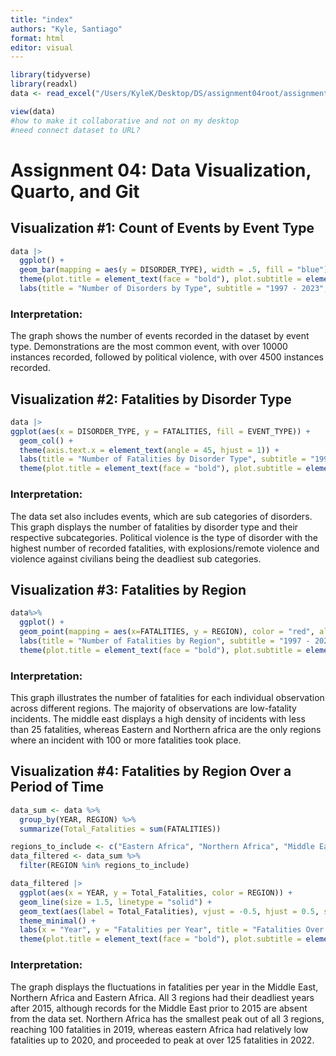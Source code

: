 ```yaml
---
title: "index"
authors: "Kyle, Santiago"
format: html
editor: visual
---
```


```r
library(tidyverse)
library(readxl)
data <- read_excel("/Users/KyleK/Desktop/DS/assignment04root/assignment04/assignment04data.xlsx")

view(data)
#how to make it collaborative and not on my desktop
#need connect dataset to URL? 
```

# Assignment 04: Data Visualization, Quarto, and Git

## Visualization #1: Count of Events by Event Type

```r
data |>
  ggplot() +
  geom_bar(mapping = aes(y = DISORDER_TYPE), width = .5, fill = "blue") +
  theme(plot.title = element_text(face = "bold"), plot.subtitle = element_text(face = "italic")) + 
  labs(title = "Number of Disorders by Type", subtitle = "1997 - 2023", y = "Disorder Type", x = "Count")
```

### Interpretation:

The graph shows the number of events recorded in the dataset by event type. Demonstrations are the most common event, with over 10000 instances recorded, followed by political violence, with over 4500 instances recorded.

## Visualization #2: Fatalities by Disorder Type

```r
data |>
ggplot(aes(x = DISORDER_TYPE, y = FATALITIES, fill = EVENT_TYPE)) +
  geom_col() +
  theme(axis.text.x = element_text(angle = 45, hjust = 1)) +
  labs(title = "Number of Fatalities by Disorder Type", subtitle = "1997 - 2023", x = "Disorder Type", y = "Fatalities", fill = "Event Type") +
  theme(plot.title = element_text(face = "bold"), plot.subtitle = element_text(face = "italic"))
```

### Interpretation:

The data set also includes events, which are sub categories of disorders. This graph displays the number of fatalities by disorder type and their respective subcategories. Political violence is the type of disorder with the highest number of recorded fatalities, with explosions/remote violence and violence against civilians being the deadliest sub categories.

## Visualization #3: Fatalities by Region

```r
data%>%
  ggplot() +
  geom_point(mapping = aes(x=FATALITIES, y = REGION), color = "red", alpha = 0.5) +
  labs(title = "Number of Fatalities by Region", subtitle = "1997 - 2023", x = "Fatalities", y = "Regions") +
  theme(plot.title = element_text(face = "bold"), plot.subtitle = element_text(face = "italic"))
```

### Interpretation:

This graph illustrates the number of fatalities for each individual observation across different regions. The majority of observations are low-fatality incidents. The middle east displays a high density of incidents with less than 25 fatalities, whereas Eastern and Northern africa are the only regions where an incident with 100 or more fatalities took place.

## Visualization #4: Fatalities by Region Over a Period of Time

```r
data_sum <- data %>%
  group_by(YEAR, REGION) %>%
  summarize(Total_Fatalities = sum(FATALITIES))

regions_to_include <- c("Eastern Africa", "Northern Africa", "Middle East", "South Asia")
data_filtered <- data_sum %>%
  filter(REGION %in% regions_to_include)

data_filtered |>
  ggplot(aes(x = YEAR, y = Total_Fatalities, color = REGION)) +
  geom_line(size = 1.5, linetype = "solid") +
  geom_text(aes(label = Total_Fatalities), vjust = -0.5, hjust = 0.5, size = 3) +
  theme_minimal() +
  labs(x = "Year", y = "Fatalities per Year", title = "Fatalities Over Time by Region", subtitle = "1997 - 2023", color = "Region") +
  theme(plot.title = element_text(face = "bold"), plot.subtitle = element_text(face = "italic"))
```

### Interpretation:

The graph displays the fluctuations in fatalities per year in the Middle East, Northern Africa and Eastern Africa. All 3 regions had their deadliest years after 2015, although records for the Middle East prior to 2015 are absent from the data set. Northern Africa has the smallest peak out of all 3 regions, reaching 100 fatalities in 2019, whereas eastern Africa had relatively low fatalities up to 2020, and proceeded to peak at over 125 fatalities in 2022.
